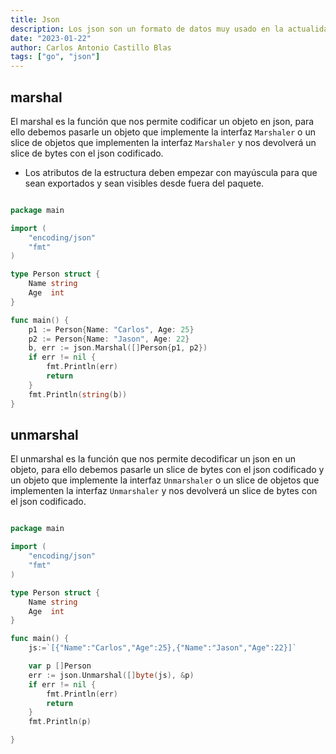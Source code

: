 ```yaml
---
title: Json
description: Los json son un formato de datos muy usado en la actualidad, en este post veremos como leer y escribir archivos json en go.
date: "2023-01-22"
author: Carlos Antonio Castillo Blas
tags: ["go", "json"]
---
```


## marshal

El marshal es la función que nos permite codificar un objeto en json, para ello debemos pasarle un objeto que implemente la interfaz `Marshaler` o un slice de objetos que implementen la interfaz `Marshaler` y nos devolverá un slice de bytes con el json codificado.

- Los atributos de la estructura deben empezar con mayúscula para que sean exportados y sean visibles desde fuera del paquete.

```go

package main

import (
    "encoding/json"
    "fmt"
)

type Person struct {
    Name string
    Age  int
}

func main() {
    p1 := Person{Name: "Carlos", Age: 25}
    p2 := Person{Name: "Jason", Age: 22}
    b, err := json.Marshal([]Person{p1, p2})
    if err != nil {
        fmt.Println(err)
        return
    }
    fmt.Println(string(b))
}

```

## unmarshal

El unmarshal es la función que nos permite decodificar un json en un objeto, para ello debemos pasarle un slice de bytes con el json codificado y un objeto que implemente la interfaz `Unmarshaler` o un slice de objetos que implementen la interfaz `Unmarshaler` y nos devolverá un slice de bytes con el json codificado.

```go

package main

import (
    "encoding/json"
    "fmt"
)

type Person struct {
    Name string
    Age  int
}

func main() {
    js:=`[{"Name":"Carlos","Age":25},{"Name":"Jason","Age":22}]`

    var p []Person
    err := json.Unmarshal([]byte(js), &p)
    if err != nil {
        fmt.Println(err)
        return
    }
    fmt.Println(p)

}

```
